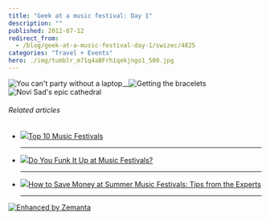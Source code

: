 ```yaml
---
title: "Geek at a music festival: Day 1"
description: ""
published: 2012-07-12
redirect_from:
  - /blog/geek-at-a-music-festival-day-1/swizec/4825
categories: "Travel + Events"
hero: ./img/tumblr_m71q4aBFrh1qekjngo1_500.jpg
---
```


![]()![]()![You can't party without a laptop](./img/tumblr_m71q4aBFrh1qekjngo1_500.jpg "You can't party without a laptop")\_\_![]()![Getting the bracelets](http://swizec.com/blog/wp-content/uploads/2012/07/photo-1-1024x764.jpg "Getting the bracelets")![Novi Sad's epic cathedral](http://swizec.com/blog/wp-content/uploads/2012/07/photo-e1342095294595-764x1024.jpg "Novi Sad's epic cathedral")

###### Related articles

- [![](http://i.zemanta.com/86418581_80_80.jpg)](http://www.mirror.co.uk/lifestyle/travel/europe-short-haul/top-ten-809417)[Top 10 Music Festivals](http://www.mirror.co.uk/lifestyle/travel/europe-short-haul/top-ten-809417)

  ***

- [![](http://i.zemanta.com/noimg_10_80_80.jpg)](http://www.bellasugar.com/Do-You-Funk-Up-Music-Festivals-3303689)[Do You Funk It Up at Music Festivals?](http://www.bellasugar.com/Do-You-Funk-Up-Music-Festivals-3303689)

  ***

- [![](http://i.zemanta.com/97405018_80_80.jpg)](http://www.dailyfinance.com/2012/06/29/summer-music-festival-money-saving-tips-experts/)[How to Save Money at Summer Music Festivals: Tips from the Experts](http://www.dailyfinance.com/2012/06/29/summer-music-festival-money-saving-tips-experts/)

  ***

[![Enhanced by Zemanta](http://img.zemanta.com/zemified_e.png?x-id=1e88a98a-a040-4f0e-820e-a17cfa3a51e9)](http://www.zemanta.com/?px "Enhanced by Zemanta")
